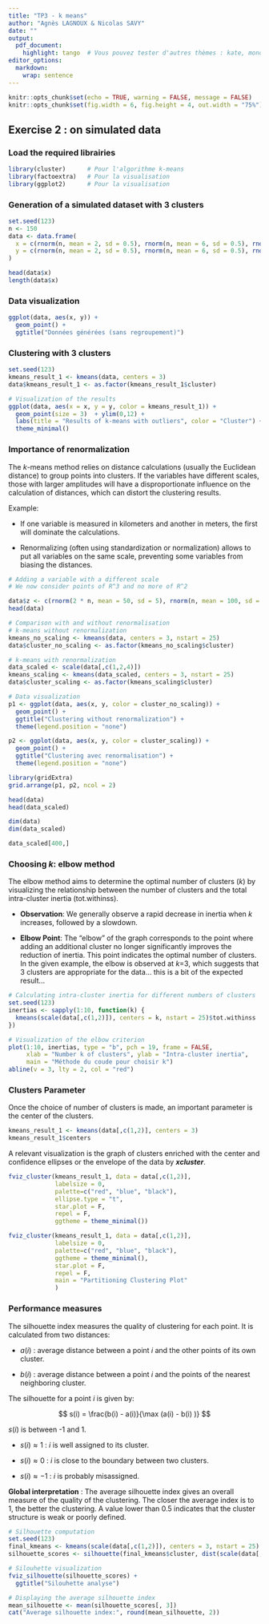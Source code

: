 ---
title: "TP3 - k means"
author: "Agnès LAGNOUX & Nicolas SAVY"
date: ""
output: 
  pdf_document:
    highlight: tango  # Vous pouvez tester d'autres thèmes : kate, monochrome, etc.
editor_options: 
  markdown: 
    wrap: sentence
---

```{r setup, include=FALSE}
knitr::opts_chunk$set(echo = TRUE, warning = FALSE, message = FALSE)
knitr::opts_chunk$set(fig.width = 6, fig.height = 4, out.width = "75%")
```

## Exercise 2 : on simulated data

### Load the required librairies

```{r}
library(cluster)      # Pour l'algorithme k-means
library(factoextra)   # Pour la visualisation
library(ggplot2)      # Pour la visualisation
```

### Generation of a simulated dataset with 3 clusters

```{r}
set.seed(123)
n <- 150
data <- data.frame(
  x = c(rnorm(n, mean = 2, sd = 0.5), rnorm(n, mean = 6, sd = 0.5), rnorm(n, mean = 10, sd = 0.5)),
  y = c(rnorm(n, mean = 2, sd = 0.5), rnorm(n, mean = 6, sd = 0.5), rnorm(n, mean = 10, sd = 0.5))
)
```



```{r}
head(data$x)
length(data$x)
```

### Data visualization

```{r}
ggplot(data, aes(x, y)) +
  geom_point() +
  ggtitle("Données générées (sans regroupement)")

```


### Clustering with 3 clusters

```{r}
set.seed(123)
kmeans_result_1 <- kmeans(data, centers = 3)
data$kmeans_result_1 <- as.factor(kmeans_result_1$cluster)

# Visualization of the results
ggplot(data, aes(x = x, y = y, color = kmeans_result_1)) +
  geom_point(size = 3)  + ylim(0,12) +
  labs(title = "Results of k-means with outliers", color = "Cluster") +
  theme_minimal()

```


### Importance of renormalization

The $k$-means method relies on distance calculations (usually the Euclidean distance) to group points into clusters. If the variables have different scales, those with larger amplitudes will have a disproportionate influence on the calculation of distances, which can distort the clustering results.

Example:

- If one variable is measured in kilometers and another in meters, the first will dominate the calculations.

- Renormalizing (often using standardization or normalization) allows to put all variables on the same scale, preventing some variables from biasing the distances.

```{r}
# Adding a variable with a different scale
# We now consider points of R^3 and no more of R^2

data$z <- c(rnorm(2 * n, mean = 50, sd = 5), rnorm(n, mean = 100, sd = 5))
head(data)
```
```{r}
# Comparison with and without renormalisation
# k-means without renormalization
kmeans_no_scaling <- kmeans(data, centers = 3, nstart = 25)
data$cluster_no_scaling <- as.factor(kmeans_no_scaling$cluster)

# k-means with renormalization
data_scaled <- scale(data[,c(1,2,4)])
kmeans_scaling <- kmeans(data_scaled, centers = 3, nstart = 25)
data$cluster_scaling <- as.factor(kmeans_scaling$cluster)

# Data visualization
p1 <- ggplot(data, aes(x, y, color = cluster_no_scaling)) +
  geom_point() +
  ggtitle("Clustering without renormalization") +
  theme(legend.position = "none")

p2 <- ggplot(data, aes(x, y, color = cluster_scaling)) +
  geom_point() +
  ggtitle("Clustering avec renormalisation") + 
  theme(legend.position = "none")

library(gridExtra)
grid.arrange(p1, p2, ncol = 2)
```
```{r}
head(data)
head(data_scaled)

dim(data)
dim(data_scaled)

data_scaled[400,]
```

### Choosing $k$: elbow method

The elbow method aims to determine the optimal number of clusters ($k$) by visualizing the relationship between the number of clusters and the total intra-cluster inertia (tot.withinss).

- **Observation**: We generally observe a rapid decrease in inertia when $k$ increases, followed by a slowdown.

- **Elbow Point**: The "elbow" of the graph corresponds to the point where adding an additional cluster no longer significantly improves the reduction of inertia. This point indicates the optimal number of clusters. In the given example, the elbow is observed at $k$=3, which suggests that 3 clusters are appropriate for the data... this is a bit of the expected result...

```{r}
# Calculating intra-cluster inertia for different numbers of clusters
set.seed(123)
inertias <- sapply(1:10, function(k) {
  kmeans(scale(data[,c(1,2)]), centers = k, nstart = 25)$tot.withinss
})

# Visualization of the elbow criterion
plot(1:10, inertias, type = "b", pch = 19, frame = FALSE,
     xlab = "Number k of clusters", ylab = "Intra-cluster inertia",
     main = "Méthode du coude pour choisir k")
abline(v = 3, lty = 2, col = "red")
```

### Clusters Parameter

Once the choice of number of clusters is made, an important parameter is the center of the clusters.

```{r}
kmeans_result_1 <- kmeans(data[,c(1,2)], centers = 3)
kmeans_result_1$centers
```

A relevant visualization is the graph of clusters enriched with the center and confidence ellipses or the envelope of the data by ***xcluster***.


```{r}
fviz_cluster(kmeans_result_1, data = data[,c(1,2)], 
             labelsize = 0,
             palette=c("red", "blue", "black"),
             ellipse.type = "t",
             star.plot = F,
             repel = F,
             ggtheme = theme_minimal())
```

```{r}
fviz_cluster(kmeans_result_1, data = data[,c(1,2)], 
             labelsize = 0,
             palette=c("red", "blue", "black"),
             ggtheme = theme_minimal(),
             star.plot = F,
             repel = F,
             main = "Partitioning Clustering Plot"
             )
```

### Performance measures

The silhouette index measures the quality of clustering for each point. It is calculated from two distances:

- $a(i)$ : average distance between a point $i$ and the other points of its own cluster.

- $b(i)$ : average distance between a point $i$ and the points of the nearest neighboring cluster.

The silhouette for a point $i$ is given by:

$$
s(i) = \frac{b(i) - a(i)}{\max (a(i) - b(i) )}
$$


$s(i)$ is between -1 and 1.

- $s(i) \approx 1$ : $i$ is well assigned to its cluster.

- $s(i) \approx 0$ : $i$ is close to the boundary between two clusters.

- $s(i) \approx -1$ : $i$ is probably misassigned.

**Global interpretation** : The average silhouette index gives an overall measure of the quality of the clustering. The closer the average index is to 1, the better the clustering. A value lower than 0.5 indicates that the cluster structure is weak or poorly defined.

```{r}
# Silhouette computation
set.seed(123)
final_kmeans <- kmeans(scale(data[,c(1,2)]), centers = 3, nstart = 25)
silhouette_scores <- silhouette(final_kmeans$cluster, dist(scale(data[,c(1,2)])))

# Silouhette visualization
fviz_silhouette(silhouette_scores) +
  ggtitle("Silouhette analyse")

# Displaying the average silhouette index
mean_silhouette <- mean(silhouette_scores[, 3])
cat("Average silhouette index:", round(mean_silhouette, 2))
```
